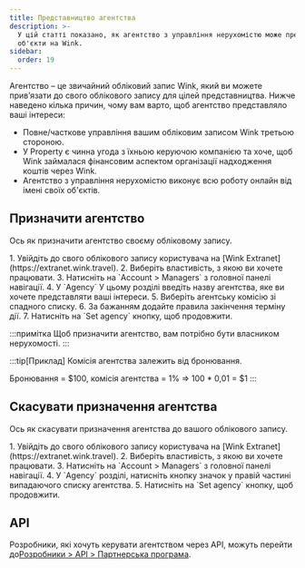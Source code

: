 ```yaml
---
title: Представництво агентства
description: >-
  У цій статті показано, як агентство з управління нерухомістю може представляти
  об'єкти на Wink.
sidebar:
  order: 19
---
```


Агентство – це звичайний обліковий запис Wink, який ви можете прив’язати до свого облікового запису для цілей представництва. Нижче наведено кілька причин, чому вам варто, щоб агентство представляло ваші інтереси:

* Повне/часткове управління вашим обліковим записом Wink третьою стороною.
* У Property є чинна угода з їхньою керуючою компанією та хоче, щоб Wink займалася фінансовим аспектом організації надходження коштів через Wink.
* Агентство з управління нерухомістю виконує всю роботу онлайн від імені своїх об'єктів.

## Призначити агентство

Ось як призначити агентство своєму обліковому запису.

<Steps>
  1. Увійдіть до свого облікового запису користувача на [Wink Extranet](https://extranet.wink.travel).
  2. Виберіть властивість, з якою ви хочете працювати.
  3. Натисніть на `Account > Managers` з головної панелі навігації.
  4. У `Agency` У цьому розділі введіть назву агентства, яке ви хочете представляти ваші інтереси.
  5. Виберіть агентську комісію зі спадного списку.
  6. За бажанням додайте правила закінчення терміну дії.
  7. Натисніть на `Set agency` кнопку, щоб продовжити.
</Steps>


:::примітка
Щоб призначити агентство, вам потрібно бути власником нерухомості.
:::

:::tip\[Приклад]
Комісія агентства залежить від бронювання.

Бронювання = $100, комісія агентства = 1% => 100 \* 0,01 = $1
:::

## Скасувати призначення агентства

Ось як скасувати призначення агентства до вашого облікового запису.

<Steps>
  1. Увійдіть до свого облікового запису користувача на [Wink Extranet](https://extranet.wink.travel).
  2. Виберіть властивість, з якою ви хочете працювати.
  3. Натисніть на `Account > Managers` з головної панелі навігації.
  4. У `Agency` розділі, натисніть кнопку <Badge text="x" variant="danger" size="small" /> значок у правій частині випадаючого списку агентства.
  5. Натисніть на `Set agency` кнопку, щоб продовжити.
</Steps>


## API

Розробники, які хочуть керувати агентством через API, можуть перейти до[Розробники > API > Партнерська програма](/developers/apis/#affiliate-api).

